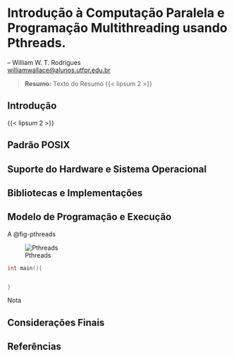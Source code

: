 # Introdução à Computação Paralela e Programação Multithreading usando Pthreads.

-- William W. T. Rodrigues <br>
<williamwallace@alunos.utfpr.edu.br>

> __Resumo:__
> Texto do Resumo  {{< lipsum 2 >}}

## Introdução {#sec-pthreads-intro}

{{< lipsum 2 >}}

## Padrão POSIX

## Suporte do Hardware e Sistema Operacional

## Bibliotecas e Implementações

## Modelo de Programação e Execução

A @fig-pthreads

![Pthreads](images/pthreads/pthreads.png "Pthreads"){#fig-pthreads fig-alt="Pthreads"}


```C
int main(){


}
```

:::{.callout-note}
Nota
:::

## Considerações Finais {#sec-pthreads-consid-finais}

## Referências